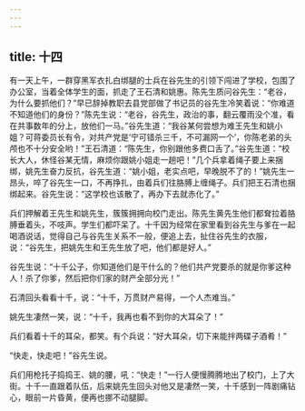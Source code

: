 ```yaml
---
---
---
```

title: 十四
---



有一天上午，一群穿黑军衣扎白绑腿的士兵在谷先生的引领下闯进了学校，包围了办公室，当着全体学生的面，抓走了王石清和姚惠。陈先生质问谷先生：“老谷，为什么要抓他们？”早已辞掉教职去县党部做了书记员的谷先生冷笑着说：“你难道不知道他们的身份？”陈先生说：“老谷，谷先生，政治的事，翻云覆雨没个准，看在共事数年的分上，放他们一马。”谷先生道：“我谷某何尝想为难王先生和姚小姐？可蒋委员长有令，对共产党是‘宁可错杀三千，不可漏网一个’，你陈老弟的头颅也不十分安全哟！”王石清道：“陈先生，你别跟他多费口舌了。”谷先生道：“校长大人，休怪谷某无情，麻烦你跟姚小姐走一趟吧！”几个兵拿着绳子要上来捆绑，姚先生奋力反抗，谷先生道：“姚小姐，老实点吧，早晚脱不了的！”姚先生一昂头，啐了谷先生一口，不再挣扎，由着兵们往胳膊上缠绳子。兵们把王石清也捆绑起来。谷先生说：“这学校也该散了，再办下去就赤化了。”

兵们押解着王先生和姚先生，簇簇拥拥向校门走出。陈先生黄先生他们都耷拉着胳膊垂着头，不吱声。学生们都吓呆了。十千因为经常在家里看到谷先生与爹在一起喝酒说话，觉得自己与谷先生关系不一般，便追上去，扯住谷先生的衣服，说：“谷先生，把姚先生和王先生放了吧，他们都是好人。”

谷先生说：“十千公子，你知道他们是干什么的？他们共产党要杀的就是你爹这种人！杀了你爹，然后把你们家的财产全部分光！”

石清回头看看十千，说：“十千，万贯财产易得，一个人杰难当。”

姚先生凄然一笑，说：“十千，我再也看不到你的大耳朵了！”

兵们看着十千的耳朵，都笑。有个兵说：“好大耳朵，切下来能拌两碟子酒肴！”

“快走，快走吧！”谷先生说。

兵们用枪托子捣捣王、姚的腰，吼：“快走！”一行人便慢腾腾地出了校门，上了大街。十千一直跟着队伍，后来姚先生回头对他又是凄然一笑，十千感到一阵剧痛钻心，眼前一片昏黄，便再也挪不动腿脚。